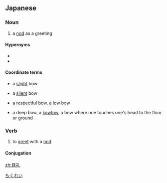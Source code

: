 ==Japanese==
{{ja-kanjitab|もく|れい|yomi=o}}

===Noun===
{{ja-noun|もくれい|kyu=目禮}}

# a [[nod]] as a greeting

====Hypernyms====
* {{l|ja|礼}}
* {{l|ja|お辞儀}}

====Coordinate terms====
* {{ja-def|会釈}} a [[slight]] bow
* {{ja-def|黙礼}} a [[silent]] bow
* {{ja-def|最敬礼}} a respectful bow, a low bow
* {{ja-def|叩頭}} a deep bow, a [[kowtow]], a bow where one touches one's head to the floor or ground

===Verb===
{{ja-verb-suru|もくれい|kyu=目禮|tr=intrans}}

# to [[greet]] with a [[nod]]

====Conjugation====
{{ja-suru|もくれい}}

[[Category:ja:Body language|もくれい]]

[[zh:目礼]]